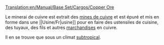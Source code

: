 [[Translation:en/Manual/Base Set/Cargos/Copper Ore]]

{{fr/Manual/Base Set/Cargos/Cargaison|nom=Minerai de cuivre
|image=en/Manual/Base Set/Industries/Copperoremine.png
|produit=[[fr/MLine de cuivre|Mine de cuivre]]
|accepté=[[fr/Manual/Base Set/Industries/Usine|Usine]]
}}

Le minerai de cuivre est extrait des [[fr/Manual/Base Set/Industries/Mine de cuivre|mines de cuivre]] et est épuré et mis en forme dans une ||Usine/Fr|usine]] pour en faire des ustensiles de cuisine, des tuyaux, des fils et autres [[fr/Manual/Base Set/Cargos/Marchandises|marchandises]] en cuivre.

Il en se trouve que sous un climat [[fr/Manual/Climat#subtropical|subtropical]].